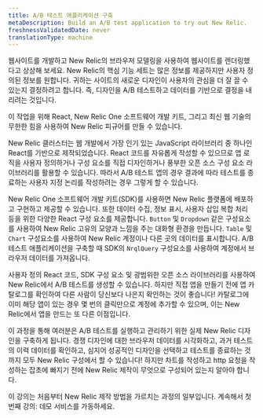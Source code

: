 ```yaml
---
title: A/B 테스트 애플리케이션 구축
metaDescription: Build an A/B test application to try out New Relic.
freshnessValidatedDate: never
translationType: machine
---
```


웹사이트를 개발하고 New Relic의 브라우저 모델링을 사용하여 웹사이트를 렌더링했다고 상상해 보세요. New Relic의 핵심 기능 세트는 많은 정보를 제공하지만 사용자 정의된 정보를 원합니다. 귀하는 사이트의 새로운 디자인이 사용자의 관심을 더 잘 끌 수 있는지 결정하려고 합니다. 즉, 디자인을 A/B 테스트하고 데이터를 기반으로 결정을 내리려는 것입니다.

이 작업을 위해 React, New Relic One 소프트웨어 개발 키트, 그리고 최신 웹 기술의 무한한 힘을 사용하여 New Relic 피규어를 만들 수 있습니다.

New Relic 클러스터는 웹 개발에서 가장 인기 있는 JavaScript 라이브러리 중 하나인 React를 기반으로 제작되었습니다. React 코드를 자유롭게 작성할 수 있으므로 앱 로직을 사용자 정의하거나 구성 요소를 직접 디자인하거나 풍부한 오픈 소스 구성 요소 라이브러리를 활용할 수 있습니다. 따라서 A/B 테스트 앱의 경우 결과에 따라 테스트를 종료하는 사용자 지정 논리를 작성하려는 경우 그렇게 할 수 있습니다.

New Relic One 소프트웨어 개발 키트(SDK)를 사용하면 New Relic 플랫폼에 배포하고 구현하고 제공할 수 있습니다. 또한 데이터 수집, 정보 표시, 사용자 삽입 복합 처리 등을 위한 다양한 React 구성 요소를 제공합니다. `Button` 및 `Dropdown` 같은 구성요소를 사용하여 New Relic 고유의 모양과 느낌을 주는 대화형 환경을 만듭니다. `Table` 및 `Chart` 구성요소를 사용하여 New Relic 계정이나 다른 곳의 데이터를 표시합니다. A/B 테스트 애플리케이션을 구축할 때 SDK의 `NrqlQuery` 구성요소를 사용하여 계정에서 브라우저 데이터를 가져옵니다.

사용자 정의 React 코드, SDK 구성 요소 및 광범위한 오픈 소스 라이브러리를 사용하여 New Relic에서 A/B 테스트를 생성할 수 있습니다. 하지만 직접 앱을 만들기 전에 앱 카탈로그를 확인하여 다른 사람이 당신보다 나은지 확인하는 것이 좋습니다! 카탈로그에 이미 해당 앱이 있는 경우 몇 번의 클릭만으로 계정에 추가할 수 있으며, 이는 New Relic에서 앱을 만드는 또 다른 이점입니다.

이 과정을 통해 여러분은 A/B 테스트를 실행하고 관리하기 위한 실제 New Relic 디자인을 구축하게 됩니다. 경쟁 디자인에 대한 브라우저 데이터를 시각화하고, 과거 테스트의 이력 데이터를 확인하고, 심지어 성공적인 디자인을 선택하고 테스트를 종료하는 것까지 모두 New Relic 구성에서 할 수 있습니다! 하지만 차트를 작성하고 http 요청을 작성하는 잡초에 빠지기 전에 New Relic 제작이 무엇으로 구성되어 있는지 알아야 합니다.

<Callout variant="course">
  이 강의는 처음부터 New Relic 제작 방법을 가르치는 과정의 일부입니다. 계속해서 첫 번째 강의: 데모 서비스를 가동하세요.
</Callout>